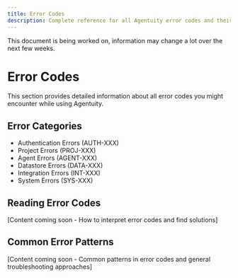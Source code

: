 ```yaml
---
title: Error Codes
description: Complete reference for all Agentuity error codes and their solutions
---
```



<Callout type="warn" title="Document Status">
  This document is being worked on, information may change a lot over the next few weeks.
</Callout>

# Error Codes

This section provides detailed information about all error codes you might encounter while using Agentuity.

## Error Categories

- Authentication Errors (AUTH-XXX)
- Project Errors (PROJ-XXX)
- Agent Errors (AGENT-XXX)
- Datastore Errors (DATA-XXX)
- Integration Errors (INT-XXX)
- System Errors (SYS-XXX)

## Reading Error Codes

[Content coming soon - How to interpret error codes and find solutions]

## Common Error Patterns

[Content coming soon - Common patterns in error codes and general troubleshooting approaches]  
